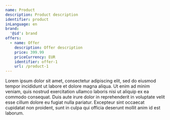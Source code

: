 ```yaml
---
name: Product
description: Product description
identifier: product
inLanguage: en
brand:
  '@id': brand
offers:
  - name: Offer
    description: Offer description
    price: 399.99
    priceCurrency: EUR
    identifier: offer-1
    url: /product-1
---
```


Lorem ipsum dolor sit amet, consectetur adipiscing elit, sed do eiusmod tempor incididunt ut labore et dolore magna aliqua. Ut enim ad minim veniam, quis nostrud exercitation ullamco laboris nisi ut aliquip ex ea commodo consequat. Duis aute irure dolor in reprehenderit in voluptate velit esse cillum dolore eu fugiat nulla pariatur. Excepteur sint occaecat cupidatat non proident, sunt in culpa qui officia deserunt mollit anim id est laborum.
